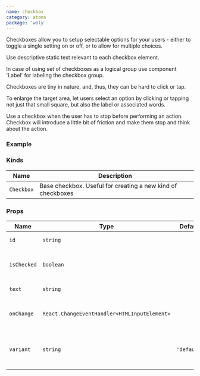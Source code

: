 ```yaml
---
name: checkbox
category: atoms
package: 'woly'
---
```



Checkboxes allow you to setup selectable options for your users - either to toggle a single setting on or off, or to allow for multiple choices.

Use descriptive static text relevant to each checkbox element. 

In case of using set of checkboxes as a logical group use component 'Label' for labeling the checkbox group.

Checkboxes are tiny in nature, and, thus, they can be hard to click or tap. 

To enlarge the target area, let users select an option by clicking or tapping not just that small square, but also the label or associated words. 

Use a checkbox when the user has to stop before performing an action. Checkbox will introduce a little bit of friction and make them stop and think about the action.

### Example

<Playground>
  <CheckboxExample variant="base"/>
</Playground>


### Kinds

| Name       | Description                                                 |
| ---------- | ----------------------------------------------------------- |
| `Checkbox` | Base checkbox. Useful for creating a new kind of checkboxes |

### Props

| Name        | Type                                         | Default     | Description                                         |
| ----------- | -------------------------------------------- | ----------- | --------------------------------------------------- |
| `id`        | `string`                                     |             | HTML id attribute                                   |
| `isChecked` | `boolean`                                    |             | Whether checkbox is checked or not                  |
| `text`      | `string`                                     |             | Text component                                      |
| `onChange`  | `React.ChangeEventHandler<HTMLInputElement>` |             | Callback when checkbox is clicked                   |
| `variant`   | `string`                                     | `'default'` | Variant prop to style Checkbox component            |
